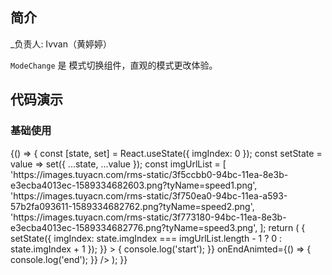## 简介

_负责人: Ivvan（黄婷婷）

`ModeChange` 是 模式切换组件，直观的模式更改体验。

## 代码演示

### 基础使用

<Playground>
  {() => {
    const [state, set] = React.useState({ imgIndex: 0 });
    const setState = value => set({ ...state, ...value });
    const imgUrlList = [
      'https://images.tuyacn.com/rms-static/3f5ccbb0-94bc-11ea-8e3b-e3ecba4013ec-1589334682603.png?tyName=speed1.png',
      'https://images.tuyacn.com/rms-static/3f750ea0-94bc-11ea-a593-57b2fa093611-1589334682762.png?tyName=speed2.png',
      'https://images.tuyacn.com/rms-static/3f773180-94bc-11ea-8e3b-e3ecba4013ec-1589334682776.png?tyName=speed3.png',
    ];
    return (
      <View style={{ height:'100%', alignItems: 'center', justifyContent: 'center' }}>
        <TouchableOpacity
          activeOpacity={1}
          onPress={() => {
            setState({ imgIndex: state.imgIndex === imgUrlList.length - 1  ? 0 : state.imgIndex + 1 });
          }}
        >
          <ModeChange.Scale imgUrl={imgUrlList[state.imgIndex]}  imgStyle={{ tintColor: 'red',width:30,height:30 }}/>
        </TouchableOpacity>
        <ModeChange.Move
          imgUrl={imgUrlList[state.imgIndex]}
          imgStyle={{ tintColor: 'red',width:80,height:80 }}
          onStartAnimted={() => {
            console.log('start');
          }}
          onEndAnimted={() => {
            console.log('end');
          }}
        />
      </View>
     );
  }}
</Playground>